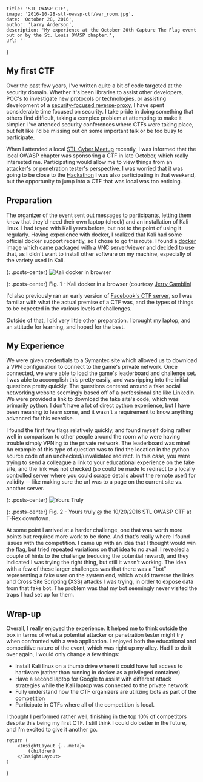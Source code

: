 
    title: 'STL OWASP CTF',
    image: '2016-10-28-stl-owasp-ctf/war_room.jpg',
    date: 'October 28, 2016',
    author: 'Larry Anderson',
    description: 'My experience at the October 20th Capture The Flag event put on by the St. Louis OWASP chapter.',
    url: ''
}

## My first CTF

Over the past few years, I've written quite a bit of code targeted at the security domain. Whether it's been libraries to assist other developers, POC's to investigate new protocols or technologies, or assisting development of a [security-focused reverse-proxy](https://github.com/ocelotconsulting/ocelot), I have spent considerable time focused on security. I take pride in doing something that others find difficult, taking a complex problem at attempting to make it simpler. I've attended security conferences where CTFs were taking place, but felt like I'd be missing out on some important talk or be too busy to participate.

When I attended a local [STL Cyber Meetup](https://www.meetup.com/STL-CYBER-Meetup/) recently, I was informed that the local OWASP chapter was sponsoring a CTF in late October, which really interested me. Participating would allow me to view things from an attacker's or penetration tester's perspective. I was worried that it was going to be close to the [Hackathon](https://globalhack.org/globalhack-vi/) I was also participating in that weekend, but the opportunity to jump into a CTF that was local was too enticing.

## Preparation

The organizer of the event sent out messages to participants, letting them know that they'd need their own laptop (check) and an installation of Kali linux. I had toyed with Kali years before, but not to the point of using it regularly. Having experience with docker, I realized that Kali had some official docker support recently, so I chose to go this route. I found a [docker image](https://hub.docker.com/r/jgamblin/kalibrowser-lxde/) which came packaged with a VNC server/viewer and decided to use that, as I didn't want to install other software on my machine, especially of the variety used in Kali.

{: .posts-center}
![Kali docker in browser](/assets/images/posts/2016-10-28-stl-owasp-ctf/kali-browser.png)

{: .posts-center}
Fig. 1 - Kali docker in a browser (courtesy [Jerry Gamblin](http://jerrygamblin.com/))

I'd also previously ran an early version of [Facebook's CTF server](https://github.com/facebook/fbctf), so I was familiar with what the actual premise of a CTF was, and the types of things to be expected in the various levels of challenges.

Outside of that, I did very little other preparation. I brought my laptop, and an attitude for learning, and hoped for the best.

## My Experience

We were given credentials to a Symantec site which allowed us to download a VPN configuration to connect to the game's private network. Once connected, we were able to load the game's leaderboard and challenge set. I was able to accomplish this pretty easily, and was ripping into the initial questions pretty quickly. The questions centered around a fake social networking website seemingly based off of a professional site like LinkedIn. We were provided a link to download the fake site's code, which was primarily python. I don't have a lot of direct python experience, but I have been meaning to learn some, and it wasn't a requirement to know anything advanced for this exercise.

I found the first few flags relatively quickly, and found myself doing rather well in comparison to other people around the room who were having trouble simply VPNing to the private network. The leaderboard was mine! An example of this type of question was to find the location in the python source code of an unchecked/unvalidated redirect. In this case, you were trying to send a colleague a link to your educational experience on the fake site, and the link was not checked (so could be made to redirect to a locally controlled server where you could scrape details about the remote user) for validity -- like making sure the url was to a page on the current site vs. another server.

{: .posts-center}
![Yours Truly](/assets/images/posts/2016-10-28-stl-owasp-ctf/yours_truly.jpeg)

{: .posts-center}
Fig. 2 - Yours truly @ the 10/20/2016 STL OWASP CTF at T-Rex downtown.

At some point I arrived at a harder challenge, one that was worth more points but required more work to be done. And that's really where I found issues with the competition. I came up with an idea that I thought would win the flag, but tried repeated variations on that idea to no avail. I revealed a couple of hints to the challenge (reducing the potential reward), and they indicated I was trying the right thing, but still it wasn't working. The idea with a few of these larger challenges was that there was a "bot" representing a fake user on the system end, which would traverse the links and Cross Site Scripting (XSS) attacks I was trying, in order to expose data from that fake bot. The problem was that my bot seemingly never visited the traps I had set up for them.

## Wrap-up

Overall, I really enjoyed the experience. It helped me to think outside the box in terms of what a potential attacker or penetration tester might try when confronted with a web application. I enjoyed both the educational and competitive nature of the event, which was right up my alley. Had I to do it over again, I would only change a few things:

* Install Kali linux on a thumb drive where it could have full access to hardware (rather than running in docker as a privileged container)
* Have a second laptop for Google to assist with different attack strategies while the Kali laptop was connected to the private network
* Fully understand how the CTF organizers are utilizing bots as part of the competition
* Participate in CTFs where all of the competition is local.  

I thought I performed rather well, finishing in the top 10% of competitors despite this being my first CTF. I still think I could do better in the future, and I'm excited to give it another go.

    return (
        <InsightLayout {...meta}>
            {children}
        </InsightLayout>
    )
}
